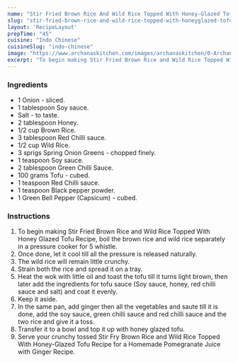 ---
name: "Stir Fried Brown Rice And Wild Rice Topped With Honey-Glazed Tofu Recipe"
slug: "stir-fried-brown-rice-and-wild-rice-topped-with-honeyglazed-tofu-recipe"
layout: 'RecipeLayout'
prepTime: "45"
cuisine: "Indo Chinese"
cuisineSlug: "indo-chinese"
image: "https://www.archanaskitchen.com/images/archanaskitchen/0-Archanas-Kitchen-Recipes/2016/sept-30/Stir_Fry_Brown_Rice_Wild_Rice_Topped_with_Honey_Glazed_Tofu_Recipe-1.jpg"
excerpt: "To begin making Stir Fried Brown Rice and Wild Rice Topped With Honey Glazed Tofu Recipe, boil the brown rice and wild rice separately in a pressure cooker for 5 whistle"
---

### Ingredients

- 1 Onion - sliced.
- 1 tablespoon Soy sauce.
- Salt - to taste.
- 2 tablespoon Honey.
- 1/2 cup Brown Rice.
- 3 tablespoon Red Chilli sauce.
- 1/2 cup Wild Rice.
- 3 sprigs Spring Onion Greens - chopped finely.
- 1 teaspoon Soy sauce.
- 2 tablespoon Green Chilli Sauce.
- 100 grams Tofu - cubed.
- 1 teaspoon Red Chilli sauce.
- 1 teaspoon Black pepper powder.
- 1 Green Bell Pepper (Capsicum) - cubed.

### Instructions

1. To begin making Stir Fried Brown Rice and Wild Rice Topped With Honey Glazed Tofu Recipe, boil the brown rice and wild rice separately in a pressure cooker for 5 whistle.
1. Once done, let it cool till all the pressure is released naturally.
1. The wild rice will remain little crunchy.
1. Strain both the rice and spread it on a tray.
1. Heat the wok with little oil and toast the tofu till it turns light brown, then later add the ingredients for tofu sauce (Soy sauce, honey, red chilli sauce and salt) and coat it evenly.
1. Keep it aside.
1. In the same pan, add ginger then all the vegetables and saute till it is done, add the soy sauce, green chilli sauce and red chilli sauce and the two rice and give it a toss.
1. Transfer it to a bowl and top it up with honey glazed tofu.
1. Serve your crunchy tossed Stir Fry Brown Rice and Wild Rice Topped With Honey-Glazed Tofu Recipe for a Homemade Pomegranate Juice with Ginger Recipe.
